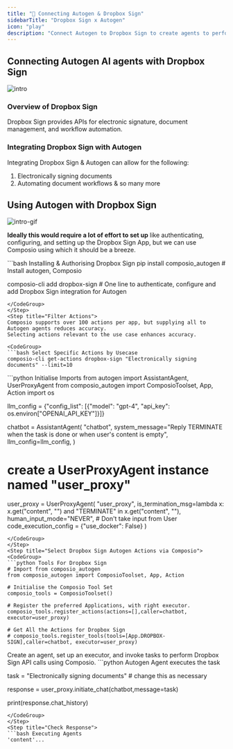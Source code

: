 ```yaml
---
title: "🚀 Connecting Autogen & Dropbox Sign"
sidebarTitle: "Dropbox Sign x Autogen"
icon: "play"
description: "Connect Autogen to Dropbox Sign to create agents to perform tasks using natural language"
---
```


## Connecting Autogen AI agents with Dropbox Sign
![intro](/media/intro.jpg)

### Overview of Dropbox Sign

Dropbox Sign provides APIs for electronic signature, document management, and workflow automation.

### Integrating Dropbox Sign with Autogen

Integrating Dropbox Sign & Autogen can allow for the following:

1. Electronically signing documents
2. Automating document workflows
& so many more

## Using Autogen with Dropbox Sign
![intro-gif](/media/intro.gif)
<Steps>
<Step title="Setting Up the Environment">

**Ideally this would require a lot of effort to set up** like authenticating, configuring, and setting up the Dropbox Sign App, but we can use Composio using which it should be a breeze.

<CodeGroup>
```bash Installing & Authorising Dropbox Sign
pip install composio_autogen # Install autogen, Composio 

composio-cli add dropbox-sign # One line to authenticate, configure and add Dropbox Sign integration for Autogen
```
</CodeGroup>
</Step>
<Step title="Filter Actions">
Composio supports over 100 actions per app, but supplying all to Autogen agents reduces accuracy.
Selecting actions relevant to the use case enhances accuracy.

<CodeGroup>
```bash Select Specific Actions by Usecase
composio-cli get-actions dropbox-sign "Electronically signing documents" --limit=10
```
</CodeGroup>

</Step>
<Step title="Import Base Packages">

<CodeGroup>
```python Initialise Imports
from autogen import AssistantAgent, UserProxyAgent
from composio_autogen import ComposioToolset, App, Action
import os

llm_config = {"config_list": [{"model": "gpt-4", "api_key": os.environ["OPENAI_API_KEY"]}]}

chatbot = AssistantAgent(
    "chatbot",
    system_message="Reply TERMINATE when the task is done or when user's content is empty",
    llm_config=llm_config,
)

# create a UserProxyAgent instance named "user_proxy"
user_proxy = UserProxyAgent(
    "user_proxy",
    is_termination_msg=lambda x: x.get("content", "") and "TERMINATE" in x.get("content", ""),
    human_input_mode="NEVER", # Don't take input from User
    code_execution_config = {"use_docker": False}
)
```
</CodeGroup>
</Step>
<Step title="Select Dropbox Sign Autogen Actions via Composio">
<CodeGroup>
```python Tools For Dropbox Sign
# Import from composio_autogen
from composio_autogen import ComposioToolset, App, Action

# Initialise the Composio Tool Set
composio_tools = ComposioToolset()

# Register the preferred Applications, with right executor. 
composio_tools.register_actions(actions=[],caller=chatbot, executor=user_proxy)

# Get All the Actions for Dropbox Sign
# composio_tools.register_tools(tools=[App.DROPBOX-SIGN],caller=chatbot, executor=user_proxy) 
```
</CodeGroup>
</Step>
<Step title="Execute the Agent">
Create an agent, set up an executor, and invoke tasks to perform Dropbox Sign API calls using Composio. 
<CodeGroup>
```python Autogen Agent executes the task

task = "Electronically signing documents" # change this as necessary

response = user_proxy.initiate_chat(chatbot,message=task)

print(response.chat_history)
```
</CodeGroup>
</Step>
<Step title="Check Response">
```bash Executing Agents
'content'...
```
</Step>
</Steps>
